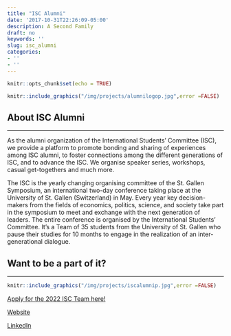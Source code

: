 ```yaml
---
title: "ISC Alumni"
date: '2017-10-31T22:26:09-05:00'
description: A Second Family
draft: no
keywords: ''
slug: isc_alumni
categories:
- ''
- ''
---
```


```r
knitr::opts_chunk$set(echo = TRUE)
```

```r
knitr::include_graphics("/img/projects/alumnilogop.jpg",error =FALSE)

```

## About ISC Alumni
***
As the alumni organization of the International Students' Committee (ISC), we provide a platform to promote bonding and sharing of experiences among ISC alumni, to foster connections among the different generations of ISC, and to advance the ISC. We organise speaker series, workshops, casual get-togethers and much more.

The ISC is the yearly changing organising committee of the St. Gallen Symposium, an international two-day conference taking place at the University of St. Gallen (Switzerland) in May. Every year key decision-makers from the fields of economics, politics, science, and society take part in the symposium to meet and exchange with the next generation of leaders. The entire conference is organised by the International Students' Committee. It's a Team of 35 students from the University of St. Gallen who pause their studies for 10 months to engage in the realization of an inter-generational dialogue.

## Want to be a part of it?
***
```r
knitr::include_graphics("/img/projects/iscalumnip.jpg",error =FALSE)

```

[Apply for the 2022 ISC Team here!](https://www.symposium.org/join-isc-team)

[Website](https://www.isc-alumni.org)

[LinkedIn](https://www.linkedin.com/groups/2135824/)



